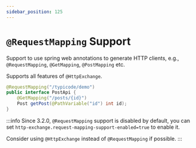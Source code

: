 ```yaml
---
sidebar_position: 125
---
```


# `@RequestMapping` Support

Support to use spring web annotations to generate HTTP clients, e.g., `@RequestMapping`, `@GetMapping`, `@PostMapping` etc.

Supports all features of `@HttpExchange`.

```java
@RequestMapping("/typicode/demo")
public interface PostApi {
    @GetMapping("/posts/{id}")
    Post getPost(@PathVariable("id") int id);
}
```

:::info
Since 3.2.0, `@RequestMapping` support is disabled by default, you can set `http-exchange.request-mapping-support-enabled=true` to enable it.

Consider using `@HttpExchange` instead of `@RequestMapping` if possible.
:::
